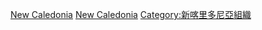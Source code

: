 [[Category:各国航空公司|New Caledonia]]
[[Category:大洋洲航空公司|New Caledonia]]
[[Category:新喀里多尼亞組織|Category:新喀里多尼亞組織]]